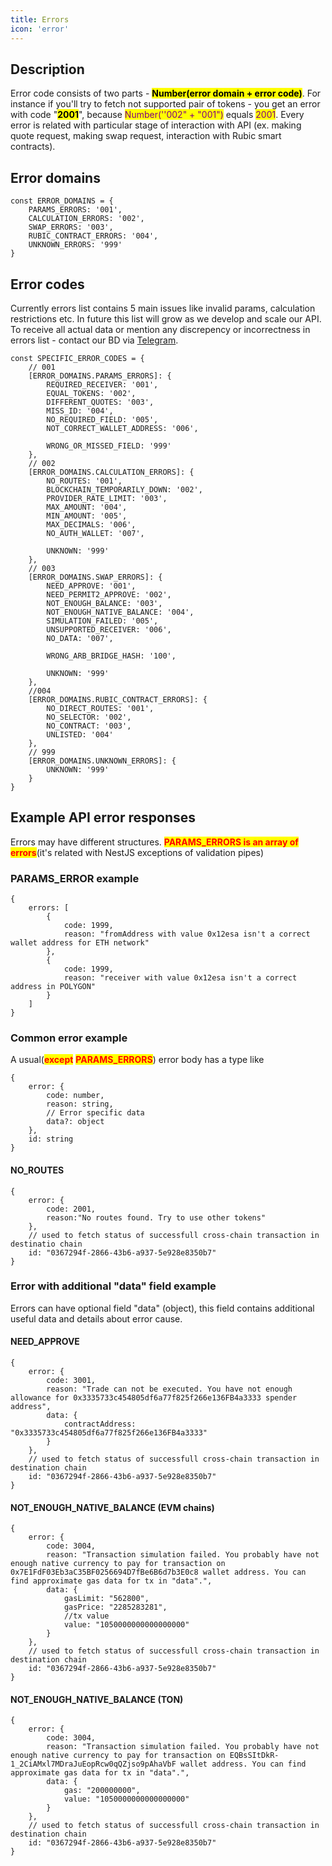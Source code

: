 ```yaml
---
title: Errors
icon: 'error'
---
```


## Description

Error code consists of two parts - <mark>**Number(error domain + error code)**</mark>. For instance if you'll try to fetch not supported pair of tokens - you get an error with code "<mark>**2001**</mark>", because <mark style="color:purple;">Number(''002" + "001")</mark> equals <mark style="color:purple;">2001</mark>.  Every error is related with particular stage of interaction with API (ex. making quote request, making swap request, interaction with Rubic smart contracts).

## Error domains

```
const ERROR_DOMAINS = {
    PARAMS_ERRORS: '001',
    CALCULATION_ERRORS: '002',
    SWAP_ERRORS: '003',
    RUBIC_CONTRACT_ERRORS: '004',
    UNKNOWN_ERRORS: '999'
}
```

## Error codes

Currently errors list contains 5 main issues like invalid params, calculation restrictions etc. In future this list will grow as we develop and scale our API. To receive all actual data or mention any discrepency or incorrectness in errors list - contact our BD via [Telegram](https://t.me/RubicPartnershipBot).&#x20;

```
const SPECIFIC_ERROR_CODES = {
    // 001
    [ERROR_DOMAINS.PARAMS_ERRORS]: {
        REQUIRED_RECEIVER: '001',
        EQUAL_TOKENS: '002',
        DIFFERENT_QUOTES: '003',
        MISS_ID: '004',
        NO_REQUIRED_FIELD: '005',
        NOT_CORRECT_WALLET_ADDRESS: '006',

        WRONG_OR_MISSED_FIELD: '999'
    },
    // 002
    [ERROR_DOMAINS.CALCULATION_ERRORS]: {
        NO_ROUTES: '001',
        BLOCKCHAIN_TEMPORARILY_DOWN: '002',
        PROVIDER_RATE_LIMIT: '003',
        MAX_AMOUNT: '004',
        MIN_AMOUNT: '005',
        MAX_DECIMALS: '006',
        NO_AUTH_WALLET: '007',

        UNKNOWN: '999'
    },
    // 003
    [ERROR_DOMAINS.SWAP_ERRORS]: {
        NEED_APPROVE: '001',
        NEED_PERMIT2_APPROVE: '002',
        NOT_ENOUGH_BALANCE: '003',
        NOT_ENOUGH_NATIVE_BALANCE: '004',
        SIMULATION_FAILED: '005',
        UNSUPPORTED_RECEIVER: '006',
        NO_DATA: '007',

        WRONG_ARB_BRIDGE_HASH: '100',

        UNKNOWN: '999'
    },
    //004
    [ERROR_DOMAINS.RUBIC_CONTRACT_ERRORS]: {
        NO_DIRECT_ROUTES: '001',
        NO_SELECTOR: '002',
        NO_CONTRACT: '003',
        UNLISTED: '004'
    },
    // 999
    [ERROR_DOMAINS.UNKNOWN_ERRORS]: {
        UNKNOWN: '999'
    }
}
```

## Example API error responses

Errors may have different structures. <mark style="color:red;">**PARAMS\_ERRORS is an array of errors**</mark>(it's related with NestJS exceptions of validation pipes)

### PARAMS\_ERROR example

```
{
    errors: [
        {
            code: 1999,
            reason: "fromAddress with value 0x12esa isn't a correct wallet address for ETH network"
        },
        {
            code: 1999,
            reason: "receiver with value 0x12esa isn't a correct address in POLYGON"
        }
    ]
}
```

### Common error example

A usual(<mark style="color:red;">**except**</mark> <mark style="color:red;">**PARAMS\_ERRORS**</mark>) error body has a type like

```
{
    error: {
        code: number,
        reason: string,
        // Error specific data
        data?: object
    },
    id: string
}
```

#### NO\_ROUTES

```
{
    error: {
        code: 2001,
        reason:"No routes found. Try to use other tokens" 
    },
    // used to fetch status of successfull cross-chain transaction in destinatio chain
    id: "0367294f-2866-43b6-a937-5e928e8350b7" 
}
```

### Error with additional "data" field example

Errors can have optional field "data" (object), this field contains additional useful data and details about error cause.

#### NEED\_APPROVE

```
{
    error: {
        code: 3001,
        reason: "Trade can not be executed. You have not enough allowance for 0x3335733c454805df6a77f825f266e136FB4a3333 spender address",
        data: {
            contractAddress: "0x3335733c454805df6a77f825f266e136FB4a3333"        
        }
    },
    // used to fetch status of successfull cross-chain transaction in destination chain
    id: "0367294f-2866-43b6-a937-5e928e8350b7" 
}
```

#### NOT\_ENOUGH\_NATIVE\_BALANCE (EVM chains)

```
{
    error: {
        code: 3004,
        reason: "Transaction simulation failed. You probably have not enough native currency to pay for transaction on 0x7E1FdF03Eb3aC35BF0256694D7fBe6B6d7b3E0c8 wallet address. You can find approximate gas data for tx in "data".",
        data: {
            gasLimit: "562800",
            gasPrice: "2285283281",
            //tx value
            value: "1050000000000000000"      
        }
    },
    // used to fetch status of successfull cross-chain transaction in destination chain
    id: "0367294f-2866-43b6-a937-5e928e8350b7" 
}
```

#### NOT\_ENOUGH\_NATIVE\_BALANCE (TON)

```
{
    error: {
        code: 3004,
        reason: "Transaction simulation failed. You probably have not enough native currency to pay for transaction on EQBsSItDkR-1_2CiAMxl7MDraJuEopRcw0qQZjso9pAhaVbF wallet address. You can find approximate gas data for tx in "data".",
        data: {
            gas: "200000000",
            value: "1050000000000000000"      
        }
    },
    // used to fetch status of successfull cross-chain transaction in destination chain
    id: "0367294f-2866-43b6-a937-5e928e8350b7" 
}
```